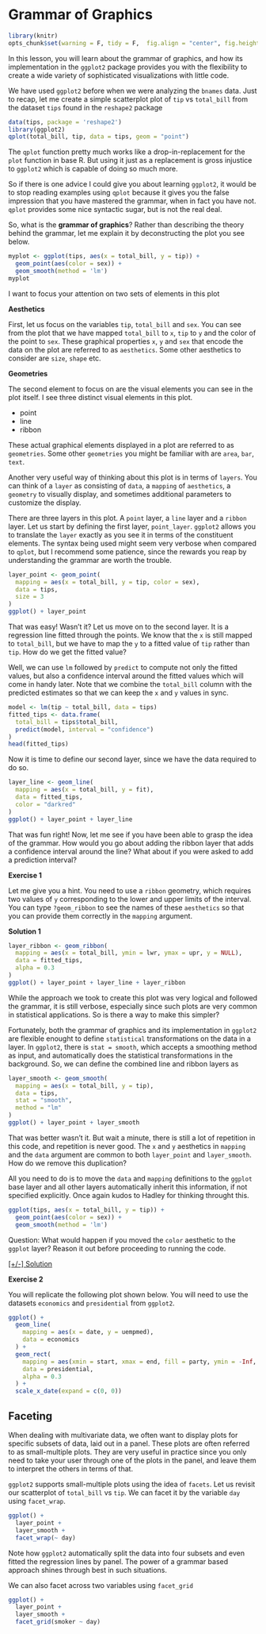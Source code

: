 # Grammar of Graphics

```r
library(knitr)
opts_chunk$set(warning = F, tidy = F,  fig.align = "center", fig.height = 5, fig.width = 10)
```

In this lesson, you will learn about the grammar of graphics, and how its implementation in the `ggplot2` package provides you with the flexibility to create a wide variety of sophisticated visualizations with little code.

We have used `ggplot2` before when we were analyzing the  `bnames` data. Just to recap, let me create a simple scatterplot plot of `tip` vs `total_bill` from the dataset `tips` found in the `reshape2` package

```r
data(tips, package = 'reshape2')
library(ggplot2)
qplot(total_bill, tip, data = tips, geom = "point")
```

The `qplot` function pretty much works like a drop-in-replacement for the `plot` function in base R. But using it just as a replacement is gross injustice to `ggplot2` which is capable of doing so much more. 

So if there is one advice I could give you about learning `ggplot2`, it would be to stop reading examples using `qplot` because it gives you the false impression that you have mastered the grammar, when in fact you have not. `qplot` provides some nice syntactic sugar, but is not the real deal.

So, what is the __grammar of graphics__? Rather than describing the theory behind the grammar, let me explain it by deconstructing the plot you see below.

```r
myplot <- ggplot(tips, aes(x = total_bill, y = tip)) +
  geom_point(aes(color = sex)) +
  geom_smooth(method = 'lm')
myplot
```

I want to focus your attention on two sets of elements in this plot

__Aesthetics__

First, let us focus on the variables `tip`, `total_bill` and `sex`. You can see from the plot that we have mapped `total_bill` to `x`, `tip` to `y` and the color of the point to `sex`. These graphical properties `x`, `y` and `sex` that encode the data on the plot are referred to as `aesthetics`. Some other aesthetics to consider are `size`, `shape` etc.

__Geometries__

The second element to focus on are the visual elements you can see in the plot itself. I see three distinct visual elements in this plot.

- point
- line
- ribbon


These actual graphical elements displayed in a plot are referred to as `geometries`. Some other `geometries` you might be familiar with are `area`, `bar`, `text`.

Another very useful way of thinking about this plot is in terms of `layers`. You can think of a `layer` as consisting of `data`, a `mapping` of `aesthetics`, a `geometry` to visually display, and sometimes additional parameters to customize the display.

There are three layers in this plot. A `point` layer, a `line` layer and a `ribbon` layer. Let us start by defining the first layer, `point_layer`. `ggplot2` allows you to translate the `layer` exactly as you see it in terms of the constituent elements. The syntax being used might seem very verbose when compared to `qplot`, but I recommend some patience, since the rewards you reap by understanding the grammar are worth the trouble.

```r
layer_point <- geom_point(
  mapping = aes(x = total_bill, y = tip, color = sex),
  data = tips,
  size = 3
)
ggplot() + layer_point
```

That was easy! Wasn't it? Let us move on to the second layer. It is a regression line fitted through the points. We know that the `x` is still mapped to `total_bill`, but we have to map the `y` to a fitted value of `tip` rather than `tip`. How do we get the fitted value? 

Well, we can use `lm` followed by `predict` to compute not only the fitted values, but also a confidence interval around the fitted values which will come in handy later. Note that we combine the `total_bill` column with the predicted estimates so that we can keep the `x` and `y` values in sync.

```r
model <- lm(tip ~ total_bill, data = tips)
fitted_tips <- data.frame(
  total_bill = tips$total_bill, 
  predict(model, interval = "confidence")
)
head(fitted_tips)
```

Now it is time to define our second layer, since we have the data required to do so.

```r
layer_line <- geom_line(
  mapping = aes(x = total_bill, y = fit),
  data = fitted_tips,
  color = "darkred"
)
ggplot() + layer_point + layer_line
```

That was fun right! Now, let me see if you have been able to grasp the idea of the grammar. How would you go about adding the ribbon layer that adds a confidence interval around the line? What about if you were asked to add a prediction interval?

__Exercise 1__

Let me give you a hint. You need to use a `ribbon` geometry, which requires two values of `y` corresponding to the lower and upper limits of the interval. You can type `?geom_ribbon` to see the names of these `aesthetics` so that you can provide them correctly in the `mapping` argument.

__Solution 1__

```r
layer_ribbon <- geom_ribbon(
  mapping = aes(x = total_bill, ymin = lwr, ymax = upr, y = NULL),
  data = fitted_tips,
  alpha = 0.3
)
ggplot() + layer_point + layer_line + layer_ribbon
```


While the approach we took to create this plot was very logical and followed the grammar, it is still verbose, especially since such plots are very common in statistical applications. So is there a way to make this simpler?

Fortunately, both the grammar of graphics and its implementation in `ggplot2` are flexible enought to define `statistical` transformations on the data in a layer. In `ggplot2`, there is `stat = smooth`, which accepts a smoothing method as input, and automatically does the statistical transformations in the background. So, we can define the combined line and ribbon layers as

```r
layer_smooth <- geom_smooth(
  mapping = aes(x = total_bill, y = tip),
  data = tips,
  stat = "smooth",
  method = "lm"
)
ggplot() + layer_point + layer_smooth
```

That was better wasn't it. But wait a minute, there is still a lot of repetition in this code, and repetition is never good. The `x` and `y` aesthetics in `mapping` and the `data` argument are common to both `layer_point` and `layer_smooth`. How do we remove this duplication?

All you need to do is to move the `data` and `mapping` definitions to the `ggplot` base layer and all other layers automatically inherit this information, if not specified explicitly. Once again kudos to Hadley for thinking throught this.

```r
ggplot(tips, aes(x = total_bill, y = tip)) +
  geom_point(aes(color = sex)) +
  geom_smooth(method = 'lm')
```

Question: What would happen if you moved the `color` aesthetic to the `ggplot` layer? Reason it out before proceeding to running the code.

<a href="javascript:expandcollapse('solution1')">
   [+/-] Solution
</a><br>

<span class='posthidden' id='solution1'>
The `smooth` layer will inherit the `color` aesthetic as well as a result of which you will see two regression lines fitted, one for each sex.
</span>

__Exercise 2__

You will replicate the following plot shown below. You will need to use the datasets `economics` and `presidential` from `ggplot2`.

```r
ggplot() +
  geom_line(
    mapping = aes(x = date, y = uempmed),
    data = economics
  ) +
  geom_rect(
    mapping = aes(xmin = start, xmax = end, fill = party, ymin = -Inf, ymax = Inf),
    data = presidential,
    alpha = 0.3
  ) +
  scale_x_date(expand = c(0, 0))
```

## Faceting

When dealing with multivariate data, we often want to display plots for specific subsets of data, laid out in a panel. These plots are often referred to as small-multiple plots. They are very useful in practice since you only need to take your user through one of the plots in the panel, and leave them to interpret the others in terms of that.

`ggplot2` supports small-multiple plots using the idea of `facets`. Let us revisit our scatterplot of `total_bill` vs `tip`. We can facet it by the variable `day` using `facet_wrap`.

```r
ggplot() +
  layer_point +
  layer_smooth +
  facet_wrap(~ day)
```

Note how `ggplot2` automatically split the data into four subsets and even fitted the regression lines by panel. The power of a grammar based approach shines through best in such situations.

We can also facet across two variables using `facet_grid`

```r
ggplot() +
  layer_point +
  layer_smooth +
  facet_grid(smoker ~ day)
```

<script>
function expandcollapse (postid) { 
  whichpost = document.getElementById(postid); 
  if (whichpost.className=="postshown") { 
    whichpost.className="posthidden"; 
  } 
  else { 
    whichpost.className="postshown"; 
  } 
} 
</script>

<style type="text/css" media="screen">
.posthidden {display:none}
.postshown {display:inline}
</style>

